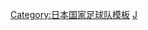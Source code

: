 {{National squad
|name=1968年奥运会男子足球日本参赛名单
|bg=#0000DD
|fg=white
|country=日本
|flag=Japan
|comp link=1968年夏季奧林匹克運動會男子足球比賽
|comp=1968年夏季奥运会男子足球比赛
|p1=[[横山謙三]]
|p2=[[片山洋]]
|p3=[[宮本征勝]]
|p4=[[山口芳忠]]
|p5=[[鎌田光夫]]
|p6=[[鈴木良三]]
|p7=[[富澤清司]]
|p8=[[森孝慈]]
|p9=[[小城得達]]
|p10=[[湯口榮藏]]
|p11=[[八重樫茂生]]
|p12=[[宮本輝紀]]
|p13=[[渡邊正]]
|p14=[[桑原樂之]]
|p15=[[釜本邦茂]]
|p16=[[松本育夫]]
|p17=[[杉山隆一]]
|p18=[[濱崎昌弘]]
|coach=[[長沼健]]
}}<noinclude>
[[Category:日本国家足球队模板]]
[[Category:1968年奧運會男子足球參賽名單模板|J]]
</noinclude>